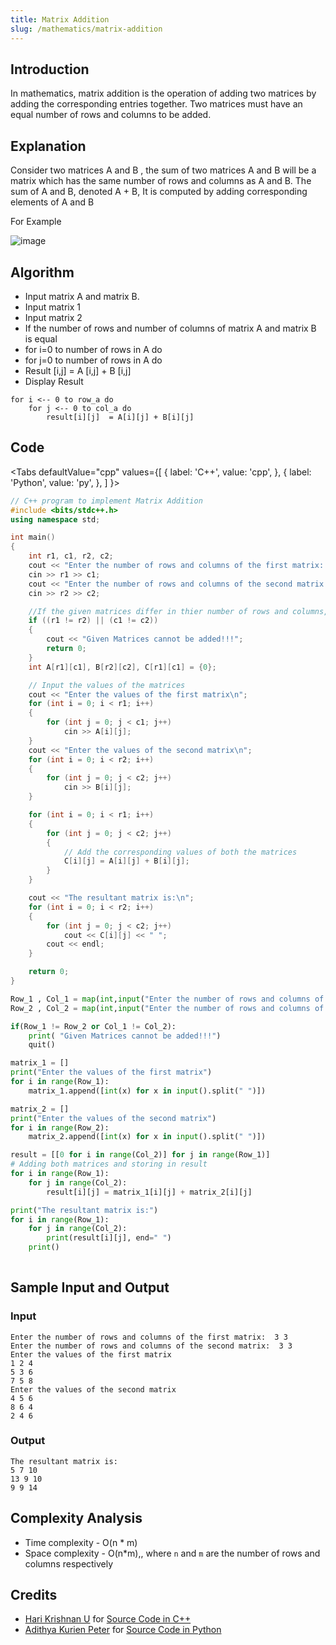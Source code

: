 ```yaml
---
title: Matrix Addition
slug: /mathematics/matrix-addition
---
```

## Introduction

In mathematics, matrix addition is the operation of adding two matrices by adding the corresponding entries together. Two matrices must have an equal number of rows and columns to be added.

## Explanation

Consider two matrices A and B , the sum of two matrices A and B will be a matrix which has the same number of rows and columns as A and B. The sum of A and B, denoted A + B, It is computed by adding corresponding elements of A and B
 
For Example 

![image](https://i.postimg.cc/Jn8yyrzg/image.png)

## Algorithm

- Input matrix A and matrix B.<br/>
- Input matrix 1 <br/>
- Input matrix 2 <br/>
- If the number of rows and number of columns of matrix A and matrix B is equal<br/>
- for i=0 to number of rows in A do<br/>
- for j=0 to number of rows in A do<br/> 
- Result [i,j] =  A [i,j] + B [i,j]<br/>
- Display Result

```
for i <-- 0 to row_a do
    for j <-- 0 to col_a do
        result[i][j]  = A[i][j] + B[i][j]
```

## Code


<Tabs
  defaultValue="cpp"
  values={[
    { label: 'C++', value: 'cpp', },
    { label: 'Python', value: 'py', },
  ]
}>

<TabItem value="cpp">

```cpp
// C++ program to implement Matrix Addition
#include <bits/stdc++.h>
using namespace std;

int main()
{
    int r1, c1, r2, c2;
    cout << "Enter the number of rows and columns of the first matrix:  ";
    cin >> r1 >> c1;
    cout << "Enter the number of rows and columns of the second matrix: ";
    cin >> r2 >> c2;

    //If the given matrices differ in thier number of rows and columns, they cannot be added
    if ((r1 != r2) || (c1 != c2))
    {
        cout << "Given Matrices cannot be added!!!";
        return 0;
    }
    int A[r1][c1], B[r2][c2], C[r1][c1] = {0};

    // Input the values of the matrices
    cout << "Enter the values of the first matrix\n";
    for (int i = 0; i < r1; i++)
    {
        for (int j = 0; j < c1; j++)
            cin >> A[i][j];
    }
    cout << "Enter the values of the second matrix\n";
    for (int i = 0; i < r2; i++)
    {
        for (int j = 0; j < c2; j++)
            cin >> B[i][j];
    }

    for (int i = 0; i < r1; i++)
    {
        for (int j = 0; j < c2; j++)
        {
            // Add the corresponding values of both the matrices
            C[i][j] = A[i][j] + B[i][j];
        }
    }

    cout << "The resultant matrix is:\n";
    for (int i = 0; i < r2; i++)
    {
        for (int j = 0; j < c2; j++)
            cout << C[i][j] << " ";
        cout << endl;
    }

    return 0;
}
```

</TabItem>
<TabItem value="py">

```python
Row_1 , Col_1 = map(int,input("Enter the number of rows and columns of the first matrix:  ").split(" "))
Row_2 , Col_2 = map(int,input("Enter the number of rows and columns of the second matrix:  ").split(" "))

if(Row_1 != Row_2 or Col_1 != Col_2):
    print( "Given Matrices cannot be added!!!")
    quit()

matrix_1 = []
print("Enter the values of the first matrix")
for i in range(Row_1):
    matrix_1.append([int(x) for x in input().split(" ")])

matrix_2 = []
print("Enter the values of the second matrix")
for i in range(Row_2):
    matrix_2.append([int(x) for x in input().split(" ")])

result = [[0 for i in range(Col_2)] for j in range(Row_1)]
# Adding both matrices and storing in result
for i in range(Row_1):
    for j in range(Col_2):
        result[i][j] = matrix_1[i][j] + matrix_2[i][j]

print("The resultant matrix is:")
for i in range(Row_1):
    for j in range(Col_2):
        print(result[i][j], end=" ")
    print()
    
```

</TabItem>
</Tabs>

## Sample Input and Output

### Input

```
Enter the number of rows and columns of the first matrix:  3 3
Enter the number of rows and columns of the second matrix:  3 3
Enter the values of the first matrix
1 2 4
5 3 6
7 5 8
Enter the values of the second matrix
4 5 6
8 6 4
2 4 6
```

### Output

```
The resultant matrix is:
5 7 10
13 9 10
9 9 14
```

## Complexity Analysis

- Time complexity - O(n * m)
- Space complexity - O(n*m),, where `n` and `m` are the number of rows and columns respectively

## Credits

-   [Hari Krishnan U](https://github.com/Harikrishnan6336) for [Source Code in C++](https://github.com/TesseractCoding/NeoAlgo/blob/master/C-Plus-Plus/math/matrix_addition.cpp)
-   [Adithya Kurien Peter](https://github.com/aaadddiii) for [Source Code in Python](https://github.com/TesseractCoding/NeoAlgo/blob/master/Python/math/Matrix_addition.py)